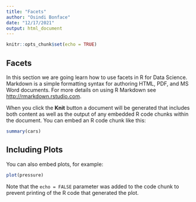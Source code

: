 ```yaml
---
title: "Facets"
author: "Osindi Bonface"
date: "12/17/2021"
output: html_document
---
```


```r
knitr::opts_chunk$set(echo = TRUE)
```

## Facets

In this section we are going learn how to use facets in R for Data Science. Markdown is a simple formatting syntax for authoring HTML, PDF, and MS Word documents. For more details on using R Markdown see <http://rmarkdown.rstudio.com>.

When you click the **Knit** button a document will be generated that includes both content as well as the output of any embedded R code chunks within the document. You can embed an R code chunk like this:

```r
summary(cars)
```

## Including Plots

You can also embed plots, for example:

```r
plot(pressure)
```

Note that the `echo = FALSE` parameter was added to the code chunk to prevent printing of the R code that generated the plot.
